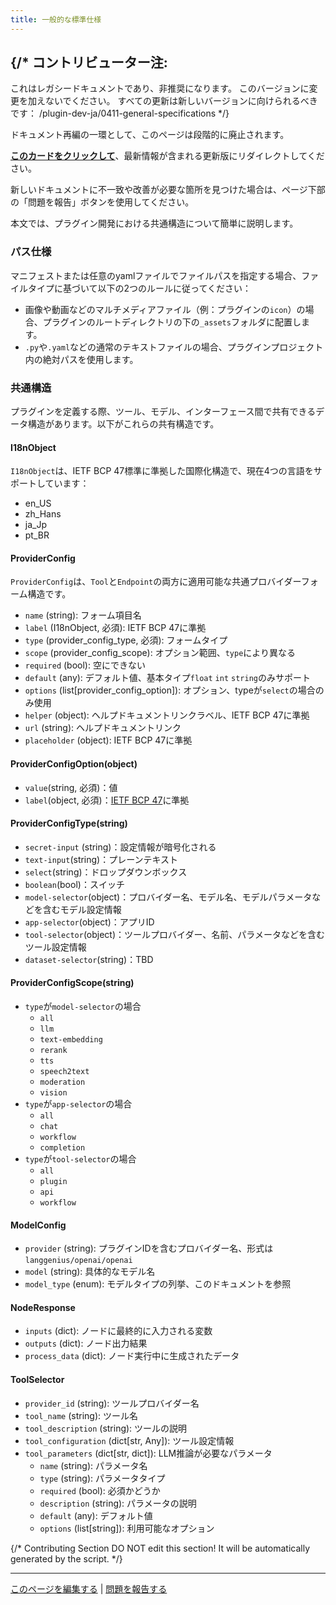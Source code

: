 ```yaml
---
title: 一般的な標準仕様
---
```




{/* 
  コントリビューター注:
  ----------------
  これはレガシードキュメントであり、非推奨になります。
  このバージョンに変更を加えないでください。
  すべての更新は新しいバージョンに向けられるべきです：
  /plugin-dev-ja/0411-general-specifications
*/}

<Card title="このドキュメントはまもなく非推奨になります" icon="circle-exclamation" href="/plugin-dev-ja/0411-general-specifications">
  <p>ドキュメント再編の一環として、このページは段階的に廃止されます。</p>
  
  <p><u><b>このカードをクリックして</b></u>、最新情報が含まれる更新版にリダイレクトしてください。</p>
  
  <p>新しいドキュメントに不一致や改善が必要な箇所を見つけた場合は、ページ下部の「問題を報告」ボタンを使用してください。</p>
</Card>

本文では、プラグイン開発における共通構造について簡単に説明します。

### **パス仕様**

マニフェストまたは任意のyamlファイルでファイルパスを指定する場合、ファイルタイプに基づいて以下の2つのルールに従ってください：

* 画像や動画などのマルチメディアファイル（例：プラグインの`icon`）の場合、プラグインのルートディレクトリの下の`_assets`フォルダに配置します。
* `.py`や`.yaml`などの通常のテキストファイルの場合、プラグインプロジェクト内の絶対パスを使用します。

### **共通構造**

プラグインを定義する際、ツール、モデル、インターフェース間で共有できるデータ構造があります。以下がこれらの共有構造です。

#### **I18nObject**

`I18nObject`は、IETF BCP 47標準に準拠した国際化構造で、現在4つの言語をサポートしています：

* en\_US
* zh\_Hans
* ja\_Jp
* pt\_BR

#### **ProviderConfig**

`ProviderConfig`は、`Tool`と`Endpoint`の両方に適用可能な共通プロバイダーフォーム構造です。

* `name` (string): フォーム項目名
* `label` (I18nObject, 必須): IETF BCP 47に準拠
* `type` (provider\_config\_type, 必須): フォームタイプ
* `scope` (provider\_config\_scope): オプション範囲、`type`により異なる
* `required` (bool): 空にできない
* `default` (any): デフォルト値、基本タイプ`float` `int` `string`のみサポート
* `options` (list\[provider\_config\_option]): オプション、typeが`select`の場合のみ使用
* `helper` (object): ヘルプドキュメントリンクラベル、IETF BCP 47に準拠
* `url` (string): ヘルプドキュメントリンク
* `placeholder` (object): IETF BCP 47に準拠

#### ProviderConfigOption(object)

* `value`(string, 必須)：値
* `label`(object, 必須)：[IETF BCP 47](https://tools.ietf.org/html/bcp47)に準拠

#### ProviderConfigType(string)

* `secret-input` (string)：設定情報が暗号化される
* `text-input`(string)：プレーンテキスト
* `select`(string)：ドロップダウンボックス
* `boolean`(bool)：スイッチ
* `model-selector`(object)：プロバイダー名、モデル名、モデルパラメータなどを含むモデル設定情報
* `app-selector`(object)：アプリID
* `tool-selector`(object)：ツールプロバイダー、名前、パラメータなどを含むツール設定情報
* `dataset-selector`(string)：TBD

#### ProviderConfigScope(string)

* `type`が`model-selector`の場合
  * `all`
  * `llm`
  * `text-embedding`
  * `rerank`
  * `tts`
  * `speech2text`
  * `moderation`
  * `vision`
* `type`が`app-selector`の場合
  * `all`
  * `chat`
  * `workflow`
  * `completion`
* `type`が`tool-selector`の場合
  * `all`
  * `plugin`
  * `api`
  * `workflow`

#### ModelConfig

* `provider` (string): プラグインIDを含むプロバイダー名、形式は`langgenius/openai/openai`
* `model` (string): 具体的なモデル名
* `model_type` (enum): モデルタイプの列挙、このドキュメントを参照

#### NodeResponse

* `inputs` (dict): ノードに最終的に入力される変数
* `outputs` (dict): ノード出力結果
* `process_data` (dict): ノード実行中に生成されたデータ

#### ToolSelector

* `provider_id` (string): ツールプロバイダー名
* `tool_name` (string): ツール名
* `tool_description` (string): ツールの説明
* `tool_configuration` (dict\[str, Any]): ツール設定情報
* `tool_parameters` (dict\[str, dict]): LLM推論が必要なパラメータ
  * `name` (string): パラメータ名
  * `type` (string): パラメータタイプ
  * `required` (bool): 必須かどうか
  * `description` (string): パラメータの説明
  * `default` (any): デフォルト値
  * `options` (list\[string]): 利用可能なオプション

{/*
Contributing Section
DO NOT edit this section!
It will be automatically generated by the script.
*/}

---

[このページを編集する](https://github.com/langgenius/dify-docs/edit/main/ja-jp/plugins/schema-definition/general-specifications.mdx) | [問題を報告する](https://github.com/langgenius/dify-docs/issues/new?template=docs.yml)


